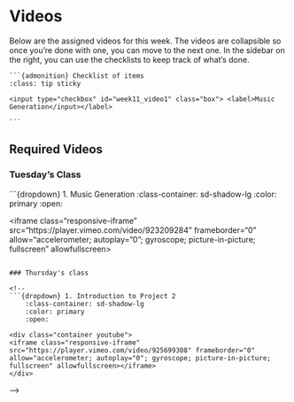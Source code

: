 # Videos

Below are the assigned videos for this week. 
The videos are collapsible so once you're done with one, you can move to the next one.
In the sidebar on the right, you can use the checklists to keep track of what's done.



````margin
```{admonition} Checklist of items
:class: tip sticky

<input type="checkbox" id="week11_video1" class="box"> <label>Music Generation</input></label>

```
````
<!--
<input type="checkbox" id="week11_video2" class="box"> <label>Introduction to Project 2</input></label>
-->


## Required Videos

### Tuesday's Class

```{dropdown} 1. Music Generation
    :class-container: sd-shadow-lg
    :color: primary
    :open:

<div class="container youtube">
<iframe class="responsive-iframe" src="https://player.vimeo.com/video/923209284" frameborder="0" allow="accelerometer; autoplay="0"; gyroscope; picture-in-picture; fullscreen" allowfullscreen></iframe>
</div>
```

### Thursday's class

<!--
```{dropdown} 1. Introduction to Project 2
    :class-container: sd-shadow-lg
    :color: primary
    :open:

<div class="container youtube">
<iframe class="responsive-iframe" src="https://player.vimeo.com/video/925699308" frameborder="0" allow="accelerometer; autoplay="0"; gyroscope; picture-in-picture; fullscreen" allowfullscreen></iframe>
</div>
```

-->

<!-- 
```{dropdown} 2. Graph Exploration
    :class-container: sd-shadow-lg
    :color: primary
    :open:

<div class="container youtube">
<iframe class="responsive-iframe" src="https://player.vimeo.com/video/920172396" frameborder="0" allow="accelerometer; autoplay="0"; gyroscope; picture-in-picture; fullscreen" allowfullscreen></iframe>
</div>
``` -->


